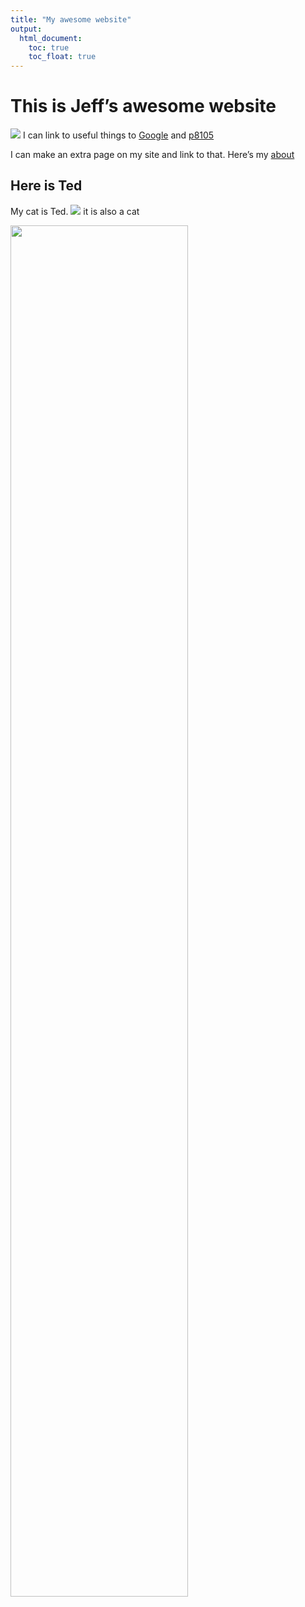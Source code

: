 ```yaml
---
title: "My awesome website"
output: 
  html_document:
    toc: true
    toc_float: true
---
```


# This is Jeff's awesome website

![](https://media.giphy.com/media/drXGoW1iudhKw/giphy.gif)
I can link to useful things to [Google](https://www.google.com) and 
[p8105](https://www.p8105.com)

I can make an extra page on my site and link to that. Here's my [about](about.html)

## Here is Ted

My cat is Ted.
![](images/cat.jpeg)
it is also a cat

<img src="images/cat.jpeg" style="width:75%">



